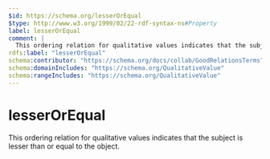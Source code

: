 ```yaml
---
$id: https://schema.org/lesserOrEqual
$type: http://www.w3.org/1999/02/22-rdf-syntax-ns#Property
label: lesserOrEqual
comment: |
  This ordering relation for qualitative values indicates that the subject is lesser than or equal to the object.
rdfs:label: "lesserOrEqual"
schema:contributor: "https://schema.org/docs/collab/GoodRelationsTerms"
schema:domainIncludes: "https://schema.org/QualitativeValue"
schema:rangeIncludes: "https://schema.org/QualitativeValue"
---
```


# lesserOrEqual

This ordering relation for qualitative values indicates that the subject is lesser than or equal to the object.

